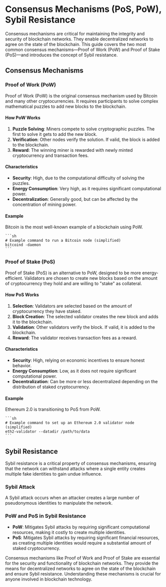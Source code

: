 # Consensus Mechanisms (PoS, PoW), Sybil Resistance

Consensus mechanisms are critical for maintaining the integrity and security of blockchain networks. They enable decentralized networks to agree on the state of the blockchain. This guide covers the two most common consensus mechanisms—Proof of Work (PoW) and Proof of Stake (PoS)—and introduces the concept of Sybil resistance.

## Consensus Mechanisms

### Proof of Work (PoW)

Proof of Work (PoW) is the original consensus mechanism used by Bitcoin and many other cryptocurrencies. It requires participants to solve complex mathematical puzzles to add new blocks to the blockchain.

#### How PoW Works

1. **Puzzle Solving**: Miners compete to solve cryptographic puzzles. The first to solve it gets to add the new block.
2. **Verification**: Other nodes verify the solution. If valid, the block is added to the blockchain.
3. **Reward**: The winning miner is rewarded with newly minted cryptocurrency and transaction fees.

#### Characteristics

- **Security**: High, due to the computational difficulty of solving the puzzles.
- **Energy Consumption**: Very high, as it requires significant computational power.
- **Decentralization**: Generally good, but can be affected by the concentration of mining power.

#### Example

Bitcoin is the most well-known example of a blockchain using PoW.

    ```sh
    # Example command to run a Bitcoin node (simplified)
    bitcoind -daemon
    ```

### Proof of Stake (PoS)

Proof of Stake (PoS) is an alternative to PoW, designed to be more energy-efficient. Validators are chosen to create new blocks based on the amount of cryptocurrency they hold and are willing to "stake" as collateral.

#### How PoS Works

1. **Selection**: Validators are selected based on the amount of cryptocurrency they have staked.
2. **Block Creation**: The selected validator creates the new block and adds it to the blockchain.
3. **Validation**: Other validators verify the block. If valid, it is added to the blockchain.
4. **Reward**: The validator receives transaction fees as a reward.

#### Characteristics

- **Security**: High, relying on economic incentives to ensure honest behavior.
- **Energy Consumption**: Low, as it does not require significant computational power.
- **Decentralization**: Can be more or less decentralized depending on the distribution of staked cryptocurrency.

#### Example

Ethereum 2.0 is transitioning to PoS from PoW.

    ```sh
    # Example command to set up an Ethereum 2.0 validator node (simplified)
    eth2-validator --datadir /path/to/data
    ```

## Sybil Resistance

Sybil resistance is a critical property of consensus mechanisms, ensuring that the network can withstand attacks where a single entity creates multiple fake identities to gain undue influence.

### Sybil Attack

A Sybil attack occurs when an attacker creates a large number of pseudonymous identities to manipulate the network.

### PoW and PoS in Sybil Resistance

- **PoW**: Mitigates Sybil attacks by requiring significant computational resources, making it costly to create multiple identities.
- **PoS**: Mitigates Sybil attacks by requiring significant financial resources, as creating multiple identities would require a substantial amount of staked cryptocurrency.


Consensus mechanisms like Proof of Work and Proof of Stake are essential for the security and functionality of blockchain networks. They provide the means for decentralized networks to agree on the state of the blockchain and ensure Sybil resistance. Understanding these mechanisms is crucial for anyone involved in blockchain technology.

